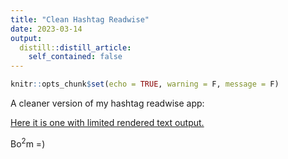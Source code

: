 ```yaml
---
title: "Clean Hashtag Readwise"
date: 2023-03-14
output:
  distill::distill_article:
    self_contained: false
---
```



```r
knitr::opts_chunk$set(echo = TRUE, warning = F, message = F)

```

A cleaner version of my hashtag readwise app:

[Here it is one with limited rendered text output.](https://cdishop.shinyapps.io/clean-mini-hashreadwise/)


Bo$^2$m =)

